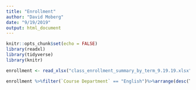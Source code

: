 ```yaml
---
title: "Enrollment"
author: "David Moberg"
date: "9/19/2019"
output: html_document
---
```


```r
knitr::opts_chunk$set(echo = FALSE)
library(readxl)
library(tidyverse)
library(knitr)
```

```r
enrollment <- read_xlsx("class_enrollment_summary_by_term_9.19.19.xlsx", skip = 3)

enrollment %>%filter(`Course Department` == "English")%>%arrange(desc(Total))%>%select(`Course Name`, `Instructor Full Name`, Total)%>%kable()




```


